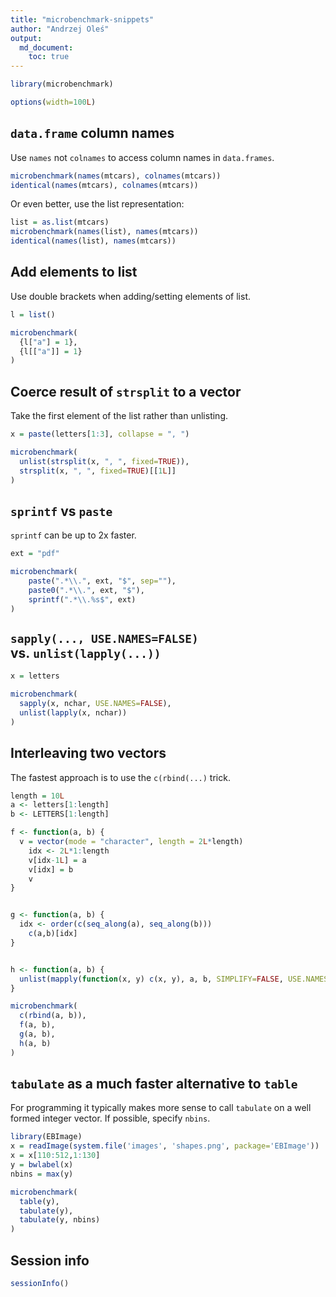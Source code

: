 ```yaml
---
title: "microbenchmark-snippets"
author: "Andrzej Oleś"
output: 
  md_document:
    toc: true
---
```


```r
library(microbenchmark)

options(width=100L)
```

## `data.frame` column names {#dataframe-column-names}

Use `names` not `colnames` to access column names in `data.frames`.

```r
microbenchmark(names(mtcars), colnames(mtcars))
identical(names(mtcars), colnames(mtcars))
```

Or even better, use the list representation:

```r
list = as.list(mtcars)
microbenchmark(names(list), names(mtcars))
identical(names(list), names(mtcars))
```

## Add elements to list

Use double brackets when adding/setting elements of list.

```r
l = list()

microbenchmark(
  {l["a"] = 1},
  {l[["a"]] = 1}
)
```

## Coerce result of `strsplit` to a vector

Take the first element of the list rather than unlisting.

```r
x = paste(letters[1:3], collapse = ", ")

microbenchmark(
  unlist(strsplit(x, ", ", fixed=TRUE)),
  strsplit(x, ", ", fixed=TRUE)[[1L]]
)
```

## `sprintf` vs `paste`

`sprintf` can be up to 2x faster.

```r
ext = "pdf"

microbenchmark(
    paste(".*\\.", ext, "$", sep=""),
    paste0(".*\\.", ext, "$"),
    sprintf(".*\\.%s$", ext)
)
```

## `sapply(..., USE.NAMES=FALSE)` vs. `unlist(lapply(...))`

```r
x = letters

microbenchmark(
  sapply(x, nchar, USE.NAMES=FALSE),
  unlist(lapply(x, nchar))
)
```

## Interleaving two vectors

The fastest approach is to use the `c(rbind(...)` trick.

```r
length = 10L
a <- letters[1:length]
b <- LETTERS[1:length]

f <- function(a, b) {
  v = vector(mode = "character", length = 2L*length)
    idx <- 2L*1:length
    v[idx-1L] = a
    v[idx] = b
    v
}


g <- function(a, b) {
  idx <- order(c(seq_along(a), seq_along(b)))
    c(a,b)[idx]
}


h <- function(a, b) {
  unlist(mapply(function(x, y) c(x, y), a, b, SIMPLIFY=FALSE, USE.NAMES=FALSE))
}

microbenchmark(
  c(rbind(a, b)),
  f(a, b),
  g(a, b),
  h(a, b)
)
```

## `tabulate` as a much faster alternative to `table`

For programming it typically makes more sense to call `tabulate` on a well formed integer vector. If possible, specify `nbins`.

```r
library(EBImage)
x = readImage(system.file('images', 'shapes.png', package='EBImage'))
x = x[110:512,1:130]
y = bwlabel(x)
nbins = max(y)

microbenchmark(
  table(y),
  tabulate(y),
  tabulate(y, nbins)
)
```

## Session info

```r
sessionInfo()
```
